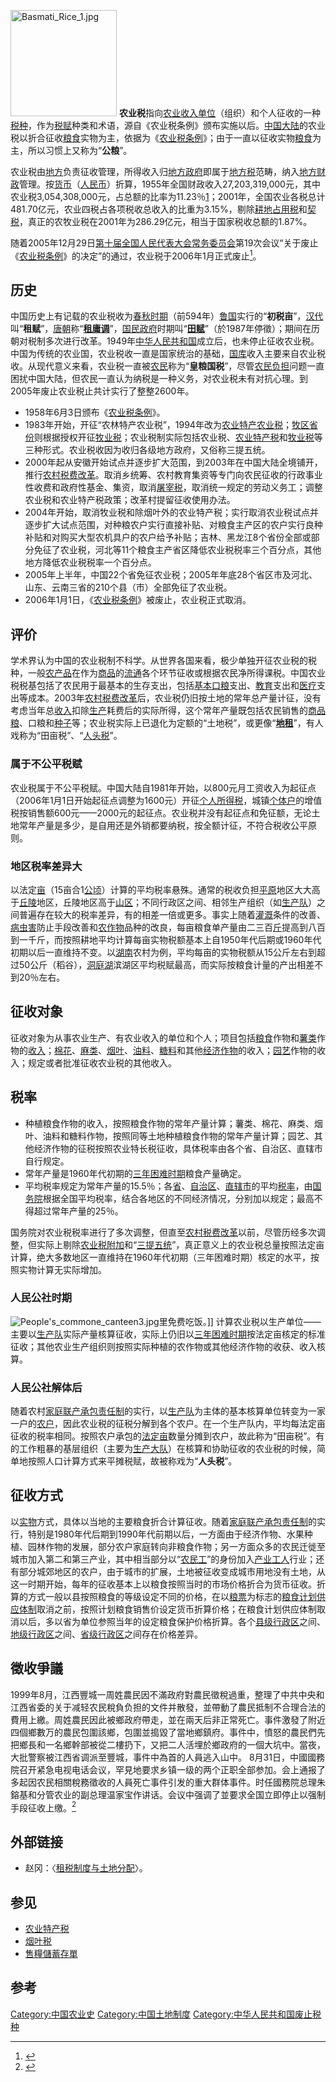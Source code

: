 {{original research}}
[[File:Basmati_Rice_1.jpg|170px]]
'''农业税'''指向[[农业|农业]][[收入|收入]][[单位_(社会组织)|单位]]（组织）和个人征收的一种[[税|税种]]，作为[[税收|税赋]]种类和术语，源自《农业税条例》颁布实施以后。[[中国大陆|中国大陆]]的农业税以折合征收[[粮食|粮食]]实物为主，依据为《[[s:中华人民共和国农业税条例|农业税条例]]》；由于一直以征收实物[[粮食|粮食]]为主，所以习惯上又称为“'''公粮'''”。

农业税由[[地方政府|地方]]负责征收管理，所得收入归[[地方政府|地方政府]]即属于[[地方税|地方税]]范畴，纳入[[地方财政|地方财政]]管理。按[[货币|货币]]（[[人民币|人民币]]）折算，1955年全国财政收入27,203,319,000元，其中农业税3,054,308,000元，占总额的比率为11.23％[http://news.xinhuanet.com/ziliao/2004-10/12/content_2080336.htm]{{Wayback|url=http://news.xinhuanet.com/ziliao/2004-10/12/content_2080336.htm |date=20091026201630 }}；2001年，全国农业各税总计481.70亿元，农业四税占各项税收总收入的比重为3.15%，剔除[[耕地占用税|耕地占用税]]和[[契税|契税]]，真正的农牧业税在2001年为286.29亿元，相当于国家税收总额的1.87%。

随着2005年12月29日[[第十届全国人民代表大会|第十届全国人民代表大会]][[全国人民代表大会常务委员会|常务委员会]]第19次会议“关于废止《[[中华人民共和国农业税条例|农业税条例]]》的决定”的通过，农业税于2006年1月正式废止<ref>{{Cite web |url=http://www.gov.cn/test/2009-10/20/content_1444032.htm |work=中國政府網 |title=2005年：废除农业税 |date=2009-10-20 |access-date=2021-10-16 |dead-url=no |archive-date=2018-06-12 |archive-url=https://web.archive.org/web/20180612142721/http://www.gov.cn/test/2009-10/20/content_1444032.htm }}</ref>。

==历史==
{{Wikisource|田賦徵收實物條例}}
中国历史上有记载的农业税收为[[春秋时期|春秋时期]]（前594年）[[鲁国|鲁国]]实行的“'''初税亩'''”，[[汉代|汉代]]叫“'''租赋'''”，[[唐朝|唐朝]]称“'''[[租庸調制|租庸调]]'''”，[[国民政府|国民政府]]时期叫“'''[[田赋|田赋]]'''”（於1987年停徵）；期间在历朝对税制多次进行改革。1949年[[中华人民共和国|中华人民共和国]]成立后，也未停止征收农业税。中国为传统的农业国，农业税收一直是国家统治的基础，[[国库|国库]]收入主要来自农业税收。从现代意义来看，农业税一直被[[农民|农民]]称为“'''皇粮国税'''”，尽管[[农民负担|农民负担]]问题一直困扰中国大陆，但农民一直认为纳税是一种义务，对农业税未有对抗心理。到2005年废止农业税止共计实行了整整2600年。
*1958年6月3日颁布《[[s:中华人民共和国农业税条例|农业税条例]]》。 
*1983年开始，开征“农林特产农业税”，1994年改为[[农业特产农业税|农业特产农业税]]；[[牧区_(草原)|牧区]][[中国一级行政区|省份]]则根据授权开征[[牧业税|牧业税]]；农业税制实际包括农业税、[[农业特产税|农业特产税]]和[[牧业税|牧业税]]等三种形式。农业税收因为收归各级地方政府，又俗称三提五统。
*2000年起从安徽开始试点并逐步扩大范围，到2003年在中国大陆全境铺开，推行[[农村税费改革|农村税费改革]]。取消乡统筹、农村教育集资等专门向农民征收的行政事业性收费和政府性基金、集资，取消[[屠宰税|屠宰税]]，取消统一规定的劳动义务工；调整农业税和农业特产税政策；改革村提留征收使用办法。 
*2004年开始，取消牧业税和除烟叶外的农业特产税；实行取消农业税试点并逐步扩大试点范围，对种粮农户实行直接补贴、对粮食主产区的农户实行良种补贴和对购买大型农机具户的农户给予补贴；吉林、黑龙江8个省份全部或部分免征了农业税，河北等11个粮食主产省区降低农业税税率三个百分点，其他地方降低农业税税率一个百分点。 
*2005年上半年，中国22个省免征农业税；2005年年底28个省区市及河北、山东、云南三省的210个县（市）全部免征了农业税。
*2006年1月1日，《[[s:中华人民共和国农业税条例|农业税条例]]》被废止，农业税正式取消。

==评价==
学术界认为中国的农业税制不科学。从世界各国来看，极少单独开征农业税的税种，一般[[农产品|农产品]]在作为[[商品|商品]]的[[流通|流通]]各个环节征收或根据农民净所得课税。中国农业税税基包括了农民用于最基本的生存支出，包括[[基本口粮|基本口粮]]支出、[[教育|教育]]支出和[[医疗|医疗]]支出等成本。2003年[[农村税费改革|农村税费改革]]后，农业税仍旧按土地的常年总产量计征，没有考虑当年总[[收入|收入]]扣除[[生产|生产]]耗费后的实际所得，这个常年产量既包括农民销售的[[商品粮|商品粮]]、口粮和[[种子|种子]]等；农业税实际上已退化为定额的“土地税”，或更像“'''[[地租|地租]]'''”，有人戏称为“田亩税”、“[[人頭稅|人头税]]”。

===属于不公平税赋===
农业税属于不公平税赋。中国大陆自1981年开始，以800元月工资收入为起征点（2006年1月1日开始起征点调整为1600元）开征[[个人所得税|个人所得税]]，城镇[[个体户|个体户]]的增值税按销售额600元——2000元的起征点。农业税并没有起征点和免征额，无论土地常年产量是多少，是自用还是外销都要纳税，按全额计征，不符合税收公平原则。

===地区税率差异大===
以法定[[亩|亩]]（15亩合1[[公顷|公顷]]）计算的平均税率悬殊。通常的税收负担[[平原|平原]]地区大大高于[[丘陵|丘陵]]地区，丘陵地区高于[[山区|山区]]；不同行政区之间、相邻生产组织（如[[生产队|生产队]]）之间普遍存在较大的税率差异，有的相差一倍或更多。事实上随着[[灌溉|灌溉]]条件的改善、[[病虫害|病虫害]]防止手段改善和[[农作物|农作物]]品种的改良，每亩粮食单产量由二三百[[斤|斤]]提高到八百到一千斤，而按照耕地平均计算每亩实物税额基本上自1950年代后期或1960年代初期以后一直维持不变。以[[湖南|湖南]]农村为例，平均每亩的实物税额从15公斤左右到超过50公斤（稻谷），[[洞庭湖|洞庭湖]]滨湖区平均税赋最高，而实际按粮食计量的产出相差不到20％左右。

==征收对象==
征收对象为从事农业生产、有农业收入的单位和个人；项目包括[[粮食|粮食]]作物和[[薯类|薯类]]作物的[[收入|收入]]；[[棉花|棉花]]、[[麻类|麻类]]、[[烟叶|烟叶]]、[[油料作物|油料]]、[[糖料作物|糖料]]和其他[[经济作物|经济作物]]的收入；[[园艺|园艺]]作物的收入；规定或者批准征收农业税的其他收入。

==税率==
*种植粮食作物的收入，按照粮食作物的常年产量计算；薯类、棉花、麻类、烟叶、油料和糖料作物，按照同等土地种植粮食作物的常年产量计算；园艺、其他经济作物的征税按照农业特长税征收，具体税率由各个省、自治区、直辖市自行规定。 
*常年产量是1960年代初期的[[三年困难时期|三年困难时期]]粮食产量确定。
*平均税率规定为常年产量的15.5％；各[[省|省]]、[[自治区|自治区]]、[[直辖市|直辖市]]的平均[[税率|税率]]，由[[中华人民共和国国务院|国务院]]根据全国平均税率，结合各地区的不同经济情况，分别加以规定；最高不得超过常年产量的25％。

国务院对农业税税率进行了多次调整，但直至[[农村税费改革|农村税费改革]]以前，尽管历经多次调整，但实际上剔除[[农业税附加|农业税附加]]和“[[三提五统|三提五统]]”，真正意义上的农业税总量按照法定亩计算，绝大多数地区一直维持在1960年代初期（三年困难时期）核定的水平，按照实物计算无实际增加。

===人民公社时期===
[[File:People's_commone_canteen3.jpg|thumb]]里免费吃饭。]]
计算农业税以生产单位——主要以[[生产队|生产队]]实际产量核算征收，实际上仍旧以[[三年困难时期|三年困难时期]]按法定亩核定的标准征收；其他农业生产组织则按照实际种植的农作物或其他经济作物的收获、收入核算。

===人民公社解体后===
随着农村[[家庭联产承包责任制|家庭联产承包责任制]]的实行，以[[生产队|生产队]]为主体的基本核算单位转变为一家一户的[[农户|农户]]，因此农业税的征税分解到各个农户。在一个生产队内，平均每法定亩征收的税率相同。按照农户承包的[[法定亩|法定亩]]数量分摊到农户，故此称为“田亩税”。有的工作粗暴的基层组织（主要为[[生产大队|生产大队]]）在核算和协助征收的农业税的时候，简单地按照人口计算方式来平摊税赋，故被称戏为“'''人头税'''”。

==征收方式==
以[[实物|实物]]方式，具体以当地的主要粮食折合计算征收。随着[[家庭联产承包责任制|家庭联产承包责任制]]的实行，特别是1980年代后期到1990年代前期以后，一方面由于经济作物、水果种植、园林作物的发展，部分农户家庭转向非粮食作物；另一方面众多的农民迁徙至城市加入第二和第三产业，其中相当部分以“[[农民工|农民工]]”的身份加入[[产业工人|产业工人]]行业；还有部分城郊地区的农户，由于城市的扩展，土地被征收变成城市用地没有土地，从这一时期开始，每年的征收基本上以粮食按照当时的市场价格折合为货币征收。折算的方式一般以县按照粮食的等级设定不同的价格，在以[[粮票|粮票]]为标志的[[粮食计划供给体制|粮食计划供应体制]]取消之前，按照计划粮食销售价设定货币折算价格；在粮食计划供应体制取消以后，多以省为单位参照当年的设定粮食保护价格折算。各个[[县级行政区|县级行政区]]之间、[[地级行政区|地级行政区]]之间、[[中国一级行政区|省级行政区]]之间存在价格差异。

==徵收爭議==
{{Refimprove section|time=2022-05-28T04:58:42+00:00}}
1999年8月，江西豐城一周姓農民因不滿政府對農民徵稅過重，整理了中共中央和江西省委的关于减轻农民稅負负担的文件并散發，並帶動了農民抵制不合理合法的費用上繳。周姓農民因此被鄉政府帶走，並在兩天后非正常死亡。事件激發了附近四個鄉數万的農民包圍該鄉，包圍並搗毀了當地鄉鎮府。事件中，憤怒的農民們先把鄉長和一名鄉幹部被從二樓扔下，又把二人活埋於鄉政府的一個大坑中。當夜，大批警察被江西省调派至豐城，事件中為首的人員逃入山中。
8月31日，中國國務院召开紧急电视电话会议，罕見地要求乡镇一级的两个正职全部参加。会上通报了多起因农民相關稅務徵收的人員死亡事件引发的重大群体事件。时任國務院总理朱鎔基{{來源請求}}和分管农业的副总理温家宝作讲话。会议中强调了並要求全国立即停止以强制手段征收上缴。<ref>{{Cite web|title=几人知道农业税是如何取消的?|url=https://www.sohu.com/a/112602070_354859|accessdate=2021-10-14|work=[[搜狐|搜狐]]網|dead-url=no|author=農地圈|7=|archive-date=2022-03-12|archive-url=https://web.archive.org/web/20220312060050/https://www.sohu.com/a/112602070_354859}}</ref>{{rs}}

==外部链接==
{{Wikisourceshas|中华人民共和国农业税条例|全国人民代表大会常务委员会关于废止《中华人民共和国农业税条例》的决定}}
*赵冈：〈[http://www.nssd.org/articles/article_read.aspx?id=6816022 租税制度与土地分配]{{Wayback|url=http://www.nssd.org/articles/article_read.aspx?id=6816022 |date=20180303225335 }}〉。

==参见==
*[[农业特产税|农业特产税]]
*[[烟叶税|烟叶税]]
*[[售糧儲蓄存單|售糧儲蓄存單]]
[[Category:中国农业史|Category:中国农业史]]
[[Category:中国土地制度|Category:中国土地制度]]
[[Category:中华人民共和国废止税种|Category:中华人民共和国废止税种]]
==参考==
{{reflist}}